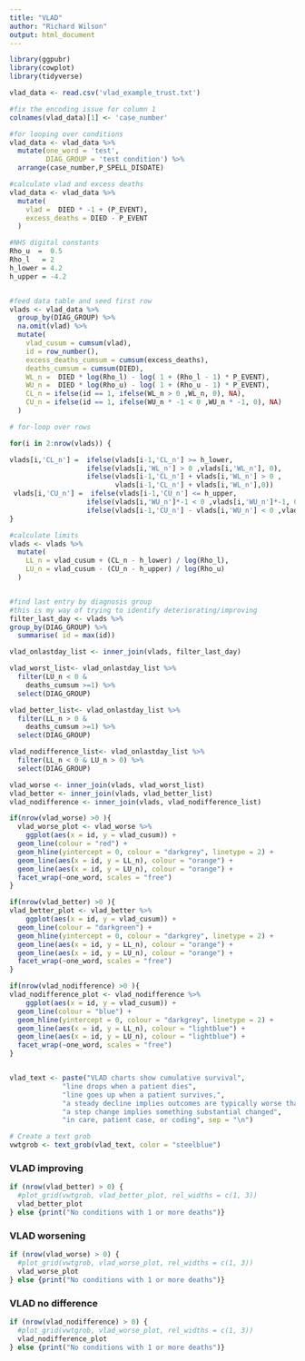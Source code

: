---
title: "VLAD"
author: "Richard Wilson"
output: html_document
---

```{r vlad prep, results = "asis"}

library(ggpubr)
library(cowplot)
library(tidyverse)

vlad_data <- read.csv('vlad_example_trust.txt')

#fix the encoding issue for column 1
colnames(vlad_data)[1] <- 'case_number'

#for looping over conditions
vlad_data <- vlad_data %>%
  mutate(one_word = 'test',
         DIAG_GROUP = 'test condition') %>%
  arrange(case_number,P_SPELL_DISDATE)

#calculate vlad and excess deaths
vlad_data <- vlad_data %>% 
  mutate(
    vlad =  DIED * -1 + (P_EVENT),
    excess_deaths = DIED - P_EVENT
  )

#NHS digital constants
Rho_u  =  0.5
Rho_l   = 2
h_lower = 4.2
h_upper = -4.2


#feed data table and seed first row
vlads <- vlad_data %>%
  group_by(DIAG_GROUP) %>%
  na.omit(vlad) %>%
  mutate(
    vlad_cusum = cumsum(vlad),
    id = row_number(),
    excess_deaths_cumsum = cumsum(excess_deaths),
    deaths_cumsum = cumsum(DIED), 
    WL_n =  DIED * log(Rho_l) - log( 1 + (Rho_l - 1) * P_EVENT),
    WU_n =  DIED * log(Rho_u) - log( 1 + (Rho_u - 1) * P_EVENT),
    CL_n = ifelse(id == 1, ifelse(WL_n > 0 ,WL_n, 0), NA),
    CU_n = ifelse(id == 1, ifelse(WU_n * -1 < 0 ,WU_n * -1, 0), NA)
  ) 

# for-loop over rows

for(i in 2:nrow(vlads)) {

vlads[i,'CL_n'] =  ifelse(vlads[i-1,'CL_n'] >= h_lower,
                   ifelse(vlads[i,'WL_n'] > 0 ,vlads[i,'WL_n'], 0),
                   ifelse(vlads[i-1,'CL_n'] + vlads[i,'WL_n'] > 0 ,
                          vlads[i-1,'CL_n'] + vlads[i,'WL_n'],0))
 vlads[i,'CU_n'] =  ifelse(vlads[i-1,'CU_n'] <= h_upper,
                   ifelse(vlads[i,'WU_n']*-1 < 0 ,vlads[i,'WU_n']*-1, 0),
                   ifelse(vlads[i-1,'CU_n'] - vlads[i,'WU_n'] < 0 ,vlads[i-1,'CU_n'] - vlads[i,'WU_n'],0))
}

#calculate limits
vlads <- vlads %>%
  mutate(
    LL_n = vlad_cusum + (CL_n - h_lower) / log(Rho_l),
    LU_n = vlad_cusum - (CU_n - h_upper) / log(Rho_u)
  )


#find last entry by diagnosis group
#this is my way of trying to identify deteriorating/improving
filter_last_day <- vlads %>%
group_by(DIAG_GROUP) %>%
  summarise( id = max(id))

vlad_onlastday_list <- inner_join(vlads, filter_last_day)

vlad_worst_list<- vlad_onlastday_list %>%
  filter(LU_n < 0 & 
    deaths_cumsum >=1) %>%
  select(DIAG_GROUP)

vlad_better_list<- vlad_onlastday_list %>%
  filter(LL_n > 0 & 
    deaths_cumsum >=1) %>%
  select(DIAG_GROUP)

vlad_nodifference_list<- vlad_onlastday_list %>%
  filter(LL_n < 0 & LU_n > 0) %>%
  select(DIAG_GROUP)

vlad_worse <- inner_join(vlads, vlad_worst_list)
vlad_better <- inner_join(vlads, vlad_better_list)
vlad_nodifference <- inner_join(vlads, vlad_nodifference_list)

if(nrow(vlad_worse) >0 ){
  vlad_worse_plot <- vlad_worse %>%
    ggplot(aes(x = id, y = vlad_cusum)) +
  geom_line(colour = "red") +
  geom_hline(yintercept = 0, colour = "darkgrey", linetype = 2) +
  geom_line(aes(x = id, y = LL_n), colour = "orange") +
  geom_line(aes(x = id, y = LU_n), colour = "orange") +
  facet_wrap(~one_word, scales = "free")
}

if(nrow(vlad_better) >0 ){
vlad_better_plot <- vlad_better %>%
    ggplot(aes(x = id, y = vlad_cusum)) +
  geom_line(colour = "darkgreen") +
  geom_hline(yintercept = 0, colour = "darkgrey", linetype = 2) +
  geom_line(aes(x = id, y = LL_n), colour = "orange") +
  geom_line(aes(x = id, y = LU_n), colour = "orange") +
  facet_wrap(~one_word, scales = "free")
}

if(nrow(vlad_nodifference) >0 ){
vlad_nodifference_plot <- vlad_nodifference %>%
    ggplot(aes(x = id, y = vlad_cusum)) +
  geom_line(colour = "blue") +
  geom_hline(yintercept = 0, colour = "darkgrey", linetype = 2) +
  geom_line(aes(x = id, y = LL_n), colour = "lightblue") +
  geom_line(aes(x = id, y = LU_n), colour = "lightblue") +
  facet_wrap(~one_word, scales = "free") 
}


vlad_text <- paste("VLAD charts show cumulative survival",
             "line drops when a patient dies",
             "line goes up when a patient survives,",
             "a steady decline implies outcomes are typically worse than expected.",
             "a step change implies something substantial changed",
             "in care, patient case, or coding", sep = "\n")

# Create a text grob
vwtgrob <- text_grob(vlad_text, color = "steelblue")

```

### VLAD improving
```{r vlad better charts, include = TRUE,  fig.hieght = 5, fig.width = 16}
if (nrow(vlad_better) > 0) {
  #plot_grid(vwtgrob, vlad_better_plot, rel_widths = c(1, 3))
  vlad_better_plot
} else {print("No conditions with 1 or more deaths")}
```

### VLAD worsening

```{r vlad worse tab, include = TRUE ,  fig.hieght = 5, fig.width = 16}
if (nrow(vlad_worse) > 0) {
  #plot_grid(vwtgrob, vlad_worse_plot, rel_widths = c(1, 3))
  vlad_worse_plot
} else {print("No conditions with 1 or more deaths")}
```

### VLAD no difference

```{r vlad nodiff tab, include = TRUE ,  fig.hieght = 5, fig.width = 16}
if (nrow(vlad_nodifference) > 0) {
  #plot_grid(vwtgrob, vlad_worse_plot, rel_widths = c(1, 3))
  vlad_nodifference_plot
} else {print("No conditions with 1 or more deaths")}
```